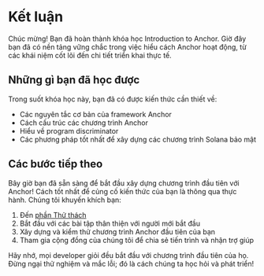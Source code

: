 
# Kết luận

Chúc mừng! Bạn đã hoàn thành khóa học Introduction to Anchor. Giờ đây bạn đã có nền tảng vững chắc trong việc hiểu cách Anchor hoạt động, từ các khái niệm cốt lõi đến chi tiết triển khai thực tế.

## Những gì bạn đã học được

Trong suốt khóa học này, bạn đã có được kiến thức cần thiết về:
- Các nguyên tắc cơ bản của framework Anchor
- Cách cấu trúc các chương trình Anchor
- Hiểu về program discriminator
- Các phương pháp tốt nhất để xây dựng các chương trình Solana bảo mật

## Các bước tiếp theo

Bây giờ bạn đã sẵn sàng để bắt đầu xây dựng chương trình đầu tiên với Anchor! Cách tốt nhất để củng cố kiến thức của bạn là thông qua thực hành. Chúng tôi khuyến khích bạn:

1. Đến [phần Thử thách](/vi/challenges)
2. Bắt đầu với các bài tập thân thiện với người mới bắt đầu
3. Xây dựng và kiểm thử chương trình Anchor đầu tiên của bạn
4. Tham gia cộng đồng của chúng tôi để chia sẻ tiến trình và nhận trợ giúp

Hãy nhớ, mọi developer giỏi đều bắt đầu với chương trình đầu tiên của họ. Đừng ngại thử nghiệm và mắc lỗi; đó là cách chúng ta học hỏi và phát triển!
